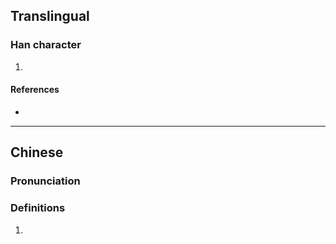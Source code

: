 {{character info/new}}
==Translingual==

===Han character===
{{Han char|rn=75|rad=木|as=07|sn=11|four=|canj=DGP|ids=⿰木志}}

# {{defn|Han|sort=木07}}

====References====
* {{Han ref|kx=0531.131|hdz=21210.030|uh=68BD|ud=26813}}

----

==Chinese==
{{zh-forms}}

===Pronunciation===
{{zh-pron
|m=zhì
|c=zi3
|mc=y
|oc=y
}}

===Definitions===
{{zh-hanzi}}

# {{defn|lang=zh}}